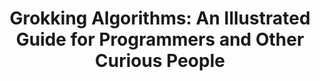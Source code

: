 ---
title: "Grokking Algorithms: An Illustrated Guide for
                        Programmers and Other Curious People"
publishDate: 2010-03-02 00:00:00
cover: https://m.media-amazon.com/images/I/51xHI11aCvS._SX258_BO1,204,203,200_.jpg
url: https://www.amazon.com/Grokking-Algorithms-illustrated-programmers-curious/dp/1617292230
type: book
description: "Nisi conubia per fermentum molestie Sapien sociosqu Tristique diam elit quisque purus velit magnis arcu consequat urna semper posuere sodales duis felis. Consequat. Neque laoreet nibh pharetra senectus, at at fringilla conubia conubia tristique lacus molestie Fusce facilisis donec posuere lobortis."
---